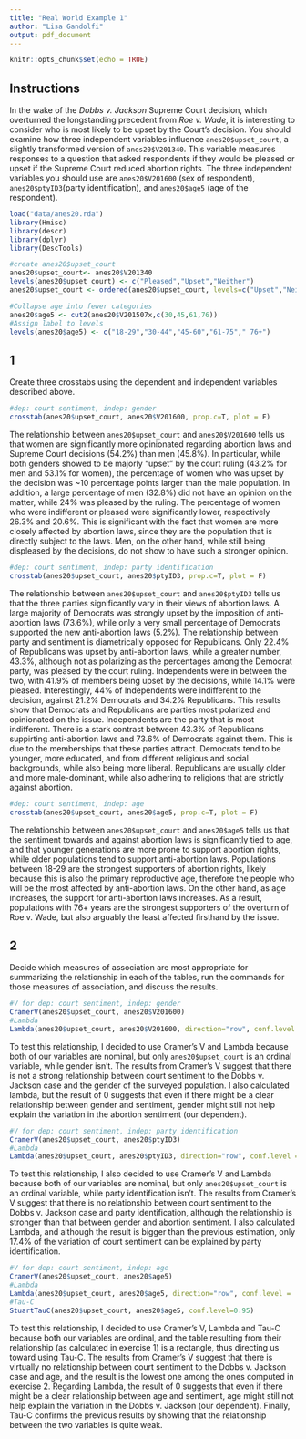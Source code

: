 ```yaml
---
title: "Real World Example 1"
author: "Lisa Gandolfi"
output: pdf_document
---
```


```r
knitr::opts_chunk$set(echo = TRUE)
```

## Instructions
In the wake of the _Dobbs v. Jackson_ Supreme Court decision, which overturned the longstanding precedent from _Roe v. Wade_, it is interesting to consider who is most likely to be upset by the Court's decision. You should examine how three independent variables influence ```anes20$upset_court```, a slightly transformed version of ```anes20$V201340```. This variable measures responses to a question that asked respondents if they would be pleased or upset if the Supreme Court reduced abortion rights. The three independent variables you should use are ```anes20$V201600``` (sex of respondent), ```anes20$ptyID3```(party identification), and ```anes20$age5``` (age of the respondent). 

```r
load("data/anes20.rda")
library(Hmisc)
library(descr)
library(dplyr)
library(DescTools)

#create anes20$upset_court
anes20$upset_court<- anes20$V201340
levels(anes20$upset_court) <- c("Pleased","Upset","Neither")
anes20$upset_court <- ordered(anes20$upset_court, levels=c("Upset","Neither","Pleased"))

#Collapse age into fewer categories
anes20$age5 <- cut2(anes20$V201507x,c(30,45,61,76))
#Assign label to levels
levels(anes20$age5) <- c("18-29","30-44","45-60","61-75"," 76+")
```

## 1

Create three crosstabs using the dependent and independent variables described above. 

```r
#dep: court sentiment, indep: gender
crosstab(anes20$upset_court, anes20$V201600, prop.c=T, plot = F)
```
The relationship between ```anes20$upset_court``` and ```anes20$V201600``` tells us that women are significantly more opinionated regarding abortion laws and Supreme Court decisions (54.2%) than men (45.8%). In particular, while both genders showed to be majorly "upset" by the court ruling (43.2% for men and 53.1% for women), the percentage of women who was upset by the decision was ~10 percentage points larger than the male population. In addition, a large percentage of men (32.8%) did not have an opinion on the matter, while 24% was pleased by the ruling. The percentage of women who were indifferent or pleased were significantly lower, respectively 26.3% and 20.6%. This is significant with the fact that women are more closely affected by abortion laws, since they are the population that is directly subject to the laws. Men, on the other hand, while still being displeased by the decisions, do not show to have such a stronger opinion.

```r
#dep: court sentiment, indep: party identification
crosstab(anes20$upset_court, anes20$ptyID3, prop.c=T, plot = F)
```
The relationship between ```anes20$upset_court``` and ```anes20$ptyID3``` tells us that the three parties significantly vary in their views of abortion laws. A large majority of Democrats was strongly upset by the imposition of anti-abortion laws (73.6%), while only a very small percentage of Democrats supported the new anti-abortion laws (5.2%). The relationship between party and sentiment is diametrically opposed for Republicans. Only 22.4% of Republicans was upset by anti-abortion laws, while a greater number, 43.3%, although not as polarizing as the percentages among the Democrat party, was pleased by the court ruling. Independents were in between the two, with 41.9% of members being upset by the decisions, while 14.1% were pleased. Interestingly, 44% of Independents were indifferent to the decision, against 21.2% Democrats and 34.2% Republicans. 
This results show that Democrats and Republicans are parties most polarized and opinionated on the issue. Independents are the party that is most indifferent. There is a stark contrast between 43.3% of Republicans suppirting anti-abortion laws and 73.6% of Democrats against them. This is due to the memberships that these parties attract. Democrats tend to be younger, more educated, and from different religious and social backgrounds, while also being more liberal. Republicans are usually older and more male-dominant, while also adhering to religions that are strictly against abortion.

```r
#dep: court sentiment, indep: age
crosstab(anes20$upset_court, anes20$age5, prop.c=T, plot = F)
```
The relationship between ```anes20$upset_court``` and ```anes20$age5``` tells us that the sentiment towards and against abortion laws is significantly tied to age, and that younger generations are more prone to support abortion rights, while older populations tend to support anti-abortion laws. Populations between 18-29 are the strongest supporters of abortion rights, likely because this is also the primary reproductive age, therefore the people who will be the most affected by anti-abortion laws. On the other hand, as age increases, the support for anti-abortion laws increases. As a result, populations with 76+ years are the strongest supporters of the overturn of Roe v. Wade, but also arguably the least affected firsthand by the issue.

## 2

Decide which measures of association are most appropriate for summarizing the relationship in each of the tables, run the commands for those measures of association, and discuss the results.

```r
#V for dep: court sentiment, indep: gender
CramerV(anes20$upset_court, anes20$V201600)
#Lambda
Lambda(anes20$upset_court, anes20$V201600, direction="row", conf.level = .95)
```
To test this relationship, I decided to use Cramer's V and Lambda because both of our variables are nominal, but only ```anes20$upset_court``` is an ordinal variable, while gender isn't. The results from Cramer's V suggest that there is not a strong relationship between court sentiment to the Dobbs v. Jackson case and the gender of the surveyed population. I also calculated lambda, but the result of 0 suggests that even if there might be a clear relationship between gender and sentiment, gender might still not help explain the variation in the abortion sentiment (our dependent). 

```r
#V for dep: court sentiment, indep: party identification
CramerV(anes20$upset_court, anes20$ptyID3)
#Lambda
Lambda(anes20$upset_court, anes20$ptyID3, direction="row", conf.level = .95)
```
To test this relationship, I also decided to use Cramer's V and Lambda because both of our variables are nominal, but only ```anes20$upset_court``` is an ordinal variable, while party identification isn't. The results from Cramer's V suggest that there is no relationship between court sentiment to the Dobbs v. Jackson case and party identification, although the relationship is stronger than that between gender and abortion sentiment. I also calculated Lambda, and although the result is bigger than the previous estimation, only 17.4% of the variation of court sentiment can be explained by party identification.

```r
#V for dep: court sentiment, indep: age
CramerV(anes20$upset_court, anes20$age5)
#Lambda
Lambda(anes20$upset_court, anes20$age5, direction="row", conf.level = .95)
#Tau-C
StuartTauC(anes20$upset_court, anes20$age5, conf.level=0.95)
```
To test this relationship, I decided to use Cramer's V, Lambda and Tau-C because both our variables are ordinal, and the table resulting from their relationship (as calculated in exercise 1) is a rectangle, thus directing us toward using Tau-C. The results from Cramer's V suggest that there is virtually no relationship between court sentiment to the Dobbs v. Jackson case and age, and the result is the lowest one among the ones computed in exercise 2. Regarding Lambda, the result of 0 suggests that even if there might be a clear relationship between age and sentiment, age might still not help explain the variation in the Dobbs v. Jackson (our dependent). Finally, Tau-C confirms the previous results by showing that the relationship between the two variables is quite weak.


